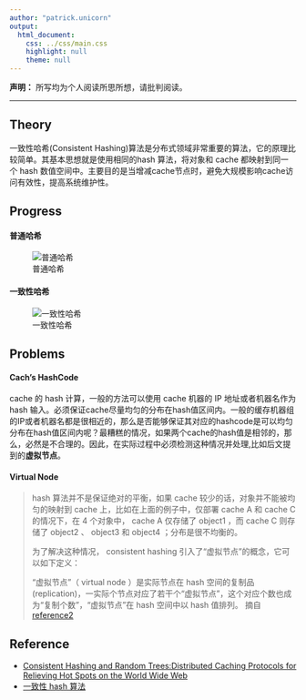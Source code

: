 ```yaml
---
author: "patrick.unicorn"
output:
  html_document:
    css: ../css/main.css
    highlight: null
    theme: null
---
```


**声明：** 所写均为个人阅读所思所想，请批判阅读。

* * *

## Theory

一致性哈希(Consistent Hashing)算法是分布式领域非常重要的算法，它的原理比较简单。其基本思想就是使用相同的hash 算法，将对象和 cache 都映射到同一个 hash 数值空间中。主要目的是当增减cache节点时，避免大规模影响cache访问有效性，提高系统维护性。

<!--more-->

## Progress

#### 普通哈希

![普通哈希](../images/content/consistent-hash-01.png)

#### 一致性哈希

![一致性哈希](../images/content/consistent-hash-02.png)

## Problems

#### Cach's HashCode

cache 的 hash 计算，一般的方法可以使用 cache 机器的 IP 地址或者机器名作为hash 输入。必须保证cache尽量均匀的分布在hash值区间内。一般的缓存机器组的IP或者机器名都是很相近的，那么是否能够保证其对应的hashcode是可以均匀分布在hash值区间内呢？最糟糕的情况，如果两个cache的hash值是相邻的，那么，必然是不合理的。因此，在实际过程中必须检测这种情况并处理,比如后文提到的**虚拟节点**。

#### Virtual Node

> hash 算法并不是保证绝对的平衡，如果 cache 较少的话，对象并不能被均匀的映射到 cache 上，比如在上面的例子中，仅部署 cache A 和 cache C 的情况下，在 4 个对象中， cache A 仅存储了 object1 ，而 cache C 则存储了 object2 、 object3 和 object4 ；分布是很不均衡的。
>
> 为了解决这种情况， consistent hashing 引入了“虚拟节点”的概念，它可以如下定义：
>
> “虚拟节点”（ virtual node ）是实际节点在 hash 空间的复制品(replication)，一实际个节点对应了若干个“虚拟节点”，这个对应个数也成为“复制个数”，“虚拟节点”在 hash 空间中以 hash 值排列。
> 摘自[reference2][2]

## Reference

+ [Consistent Hashing and Random Trees:Distributed Caching Protocols for Relieving Hot Spots on the World Wide Web][1]
+ [一致性 hash 算法][2]

[1]: http://www.akamai.com/dl/technical_publications/ConsistenHashingandRandomTreesDistributedCachingprotocolsforrelievingHotSpotsontheworldwideweb.pdf
[2]: http://blog.csdn.net/sparkliang/article/details/5279393
